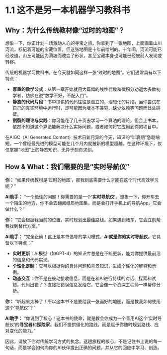 # 1.1 这不是另一本机器学习教科书

## **Why：为什么传统教材像“过时的地图”？**

想象一下，你正计划一场激动人心的寻宝之旅。你拿到了一张地图，上面画着山川河流，标记着可能的宝藏位置。但这张地图是十年前绘制的。十年间，河流可能已经改道，山丘可能因为滑坡而改变了形状，甚至宝藏本身也可能已经被前人发现或转移。

传统的机器学习教科书，在今天就如同这样一张“过时的地图”。它们通常具有以下特点：

*   **厚重的数学公式**：从第一章开始就用大篇幅的线性代数和微积分劝退大多数初学者，仿佛在说“数学不好，不配入门”。
*   **静态的代码片段**：书中提供的代码往往是孤立的、理想化的片段，当你尝试在自己的真实环境中运行时，却可能因为版本不兼容、缺少依赖等问题而处处碰壁。
*   **割裂的理论与实践**：你可能花了几十页去学习一个算法的理论，但合上书本，依然不知道这个算法能解决什么实际问题，或者如何将它应用到你的项目中。

在AIGC（AI Generated Content）技术日新月异的今天，知识的“半衰期”急剧缩短。一个曾经最先进的模型可能在几个月内就被新的模型超越。在这种环境下，仅仅掌握“地图”上的静态知识，无异于刻舟求剑。

## **How & What：我们需要的是“实时导航仪”**

::: {.callout-note title="与AI的探索之旅"}

**你：** “如果传统教材是‘过时的地图’，那我到底需要什么才能在这个时代高效学习呢？"

**AI助手：** “一个绝佳的问题！你需要的是一个**‘实时导航仪’**。想象一下，你开车去一个陌生的地方，你不会去翻阅纸质地图集，而是会打开手机上的导航App。它会做什么？"

**你：** “它会根据我当前的位置，实时规划出最佳路线。如果遇到堵车，它会立刻帮我找到替代方案。"

**AI助手：** “完全正确！这正是本书倡导的学习模式。**AI就是你的实时导航仪**。它具备以下特点："

*   **实时更新**：AI模型（如GPT-4）的知识库总是在不断更新，能为你提供最前沿的信息和代码实现。
*   **个性化定制**：它可以根据你的具体问题和背景知识，生成个性化的解释和示例。
*   **动态交互**：你不是在被动接收信息，而是在和AI进行持续的对话、探索和试错。代码出错了？直接把错误信息发给它，它会像一个资深工程师一样帮你分析。

**你：** “听起来太棒了！所以这本书不是要给我一张画好的地图，而是教我如何使用这个‘导航仪’？"

**AI助手：** “你说到了核心！这本书的使命，就是教会你成为一个善用AI这个‘实时导航仪’的**寻宝者**和**探险家**。我们不提供僵化的路线，而是赋予你随时规划路线、应对变化的能力。"

:::

因此，请放下你对传统学习方式的执念。这趟旅程的核心，不是记住书上说的每一句话，而是学会如何向你的AI伙伴提出正确的问题，并从它的回应中学习、创造。 